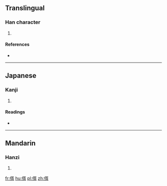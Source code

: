 ==Translingual==

===Han character===
{{Han char|rn=9|rad=人|as=09|sn=11|four=|canj=人弓人月 (ONOB), X人弓人月 (XONOB)|ids=⿰亻胥}}

# {{defn|Han|sort=人09}}

====References====
* {{Han ref|kx=0111.150|dkj=00879|dj=0237.130|hdz=10198.050|uh=5066|ud=20582}}

----

==Japanese==

===Kanji===
{{ja-kanji|grade=|rs=人09}}

# {{defn|lang=ja|sort=人09}}

====Readings====
* {{ja-readings|on=[[しょ]] (sho)|kun=[[とおる]] (tooru)}}

----

==Mandarin==

===Hanzi===
{{cmn-hanzi|pin=[[xū]] ([[xu1]])|wg=hsü<sup>1</sup>}}

# {{defn|lang=cmn|sort=人09}}

[[fr:偦]]
[[hu:偦]]
[[pl:偦]]
[[zh:偦]]